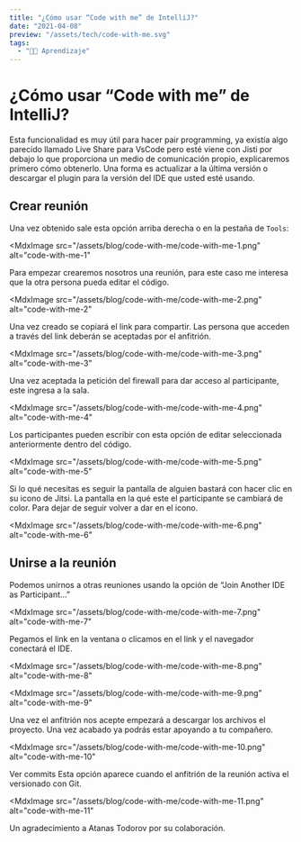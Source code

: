 ```yaml
---
title: "¿Cómo usar “Code with me” de IntelliJ?"
date: "2021-04-08"
preview: "/assets/tech/code-with-me.svg"
tags:
  - "👨‍💻 Aprendizaje"
---
```


# ¿Cómo usar “Code with me” de IntelliJ?

Esta funcionalidad es muy útil para hacer pair programming, ya existía algo
parecido llamado Live Share para VsCode pero esté viene con Jisti por debajo lo
que proporciona un medio de comunicación propio, explicaremos primero cómo
obtenerlo. Una forma es actualizar a la última versión o descargar el plugin
para la versión del IDE que usted esté usando.

## Crear reunión

Una vez obtenido sale esta opción arriba derecha o en la pestaña de `Tools`:

<MdxImage
  src="/assets/blog/code-with-me/code-with-me-1.png"
  alt="code-with-me-1"
></MdxImage>

Para empezar crearemos nosotros una reunión, para este caso me interesa que la
otra persona pueda editar el código.

<MdxImage
  src="/assets/blog/code-with-me/code-with-me-2.png"
  alt="code-with-me-2"
></MdxImage>

Una vez creado se copiará el link para compartir. Las persona que acceden a
través del link deberán se aceptadas por el anfitrión.

<MdxImage
  src="/assets/blog/code-with-me/code-with-me-3.png"
  alt="code-with-me-3"
></MdxImage>

Una vez aceptada la petición del firewall para dar acceso al participante, este
ingresa a la sala.

<MdxImage
  src="/assets/blog/code-with-me/code-with-me-4.png"
  alt="code-with-me-4"
></MdxImage>

Los participantes pueden escribir con esta opción de editar seleccionada
anteriormente dentro del código.

<MdxImage
  src="/assets/blog/code-with-me/code-with-me-5.png"
  alt="code-with-me-5"
></MdxImage>
Si lo qué necesitas es seguir la pantalla de alguien bastará con hacer clic en
su icono de Jitsi. La pantalla en la qué este el participante se cambiará de
color. Para dejar de seguir volver a dar en el icono.

<MdxImage
  src="/assets/blog/code-with-me/code-with-me-6.png"
  alt="code-with-me-6"
></MdxImage>

## Unirse a la reunión

Podemos unirnos a otras reuniones usando la opción de “Join Another IDE as
Participant…”

<MdxImage
  src="/assets/blog/code-with-me/code-with-me-7.png"
  alt="code-with-me-7"
></MdxImage>

Pegamos el link en la ventana o clicamos en el link y el navegador conectará el
IDE.

<MdxImage
  src="/assets/blog/code-with-me/code-with-me-8.png"
  alt="code-with-me-8"
></MdxImage>
<MdxImage
  src="/assets/blog/code-with-me/code-with-me-9.png"
  alt="code-with-me-9"
></MdxImage>

Una vez el anfitrión nos acepte empezará a descargar los archivos el proyecto.
Una vez acabado ya podrás estar apoyando a tu compañero.

<MdxImage
  src="/assets/blog/code-with-me/code-with-me-10.png"
  alt="code-with-me-10"
></MdxImage>

Ver commits Esta opción aparece cuando el anfitrión de la reunión activa el
versionado con Git.

<MdxImage
  src="/assets/blog/code-with-me/code-with-me-11.png"
  alt="code-with-me-11"
></MdxImage>

Un agradecimiento a Atanas Todorov por su colaboración.
